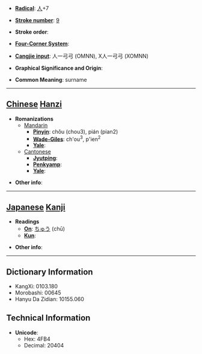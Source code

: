 * '''[[Wiktionary:Chinese radical index| Radical]]''': [[Wiktionary:Chinese radical index 人|人]]+7

* '''[[Wiktionary:Chinese total strokes index|Stroke number]]''': [[Wiktionary:Chinese total strokes index 9|9]]

* '''Stroke order''': 

* '''[[Wiktionary:Chinese four corner index|Four-Corner System]]''': 

* '''[[Wiktionary:Chinese Cangjie index|Cangjie input]]''': 人一弓弓 (OMNN), X人一弓弓 (XOMNN)

* '''Graphical Significance and Origin''': 

* '''Common Meaning''': surname

----

== [[Chinese]] [[Hanzi]] ==

* '''Romanizations'''
** [[Mandarin]]
*** '''[[Pinyin]]''': chǒu (chou3), pián (pian2)
*** '''[[Wade-Giles]]''': ch'ou<sup>3</sup>, p'ien<sup>2</sup>
*** '''[[Yale]]''': 
**[[Cantonese]]
***'''[[Jyutping]]''':
***'''[[Penkyamp]]''': 
***'''[[Yale]]''': 

* '''Other info''': 

----

== [[Japanese]] [[Kanji]] ==

* '''Readings'''
** '''[[On]]''': [[ちゅう]] (chū)
** '''[[Kun]]''': 

* '''Other info''':  

----

== Dictionary Information ==

* KangXi: 0103.180
* Morobashi: 00645
* Hanyu Da Zidian: 10155.060

== Technical Information ==

* '''Unicode''':
** Hex: 4FB4
** Decimal: 20404